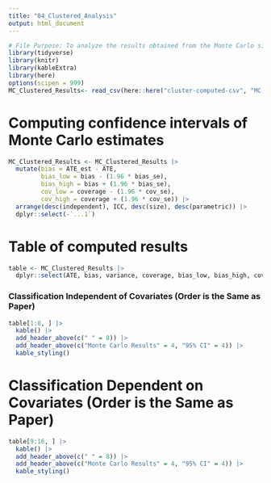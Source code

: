 ```yaml
---
title: "04_Clustered_Analysis"
output: html_document
---
```


```r
# File Purpose: To analyze the results obtained from the Monte Carlo simulation conducted in 01_Randomized_Cluster_Simulation.R
library(tidyverse)
library(knitr)
library(kableExtra)
library(here)
options(scipen = 999)
MC_Clustered_Results<- read_csv(here::here("cluster-computed-csv", "MC-Random-Results.csv"))
```

# Computing confidence intervals of Monte Carlo estimates

```r
MC_Clustered_Results <- MC_Clustered_Results |>
  mutate(bias = ATE_est - ATE,
         bias_low = bias - (1.96 * bias_se),
         bias_high = bias + (1.96 * bias_se),
         cov_low = coverage - (1.96 * cov_se),
         cov_high = coverage + (1.96 * cov_se)) |> 
  arrange(desc(independent), ICC, desc(size), desc(parametric)) |>
  dplyr::select(-`...1`)
```

# Table of computed results

```r
table <- MC_Clustered_Results |>
  dplyr::select(ATE, bias, variance, coverage, bias_low, bias_high, cov_low, cov_high) 
```

### Classification Independent of Covariates (Order is the Same as Paper)

```r
table[1:8, ] |>
  kable() |>
  add_header_above(c(" " = 8)) |>
  add_header_above(c("Monte Carlo Results" = 4, "95% CI" = 4)) |>
  kable_styling()
```

# Classification Dependent on Covariates (Order is the Same as Paper)

```r
table[9:16, ] |>
  kable() |>
  add_header_above(c(" " = 8)) |>
  add_header_above(c("Monte Carlo Results" = 4, "95% CI" = 4)) |>
  kable_styling()
```